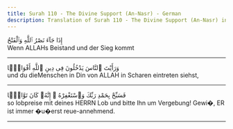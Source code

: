 ```yaml
---
title: Surah 110 - The Divine Support (An-Nasr) - German
description: Translation of Surah 110 - The Divine Support (An-Nasr) in German
---
```





<Aside type="quran" title="1">
إِذَا جَآءَ نَصْرُ ٱللَّهِ وَٱلْفَتْحُ
</Aside>

<Aside type="reference" title="1">
Wenn ALLAHs Beistand und der Sieg kommt
</Aside>

---

<Aside type="quran" title="2">
وَرَأَيْتَ ٱلنَّاسَ يَدْخُلُونَ فِى دِينِ ٱللَّهِ أَفْوَاجًۭا
</Aside>

<Aside type="reference" title="2">
und du dieMenschen in Din von ALLAH in Scharen eintreten siehst,
</Aside>

---

<Aside type="quran" title="3">
فَسَبِّحْ بِحَمْدِ رَبِّكَ وَٱسْتَغْفِرْهُ ۚ إِنَّهُۥ كَانَ تَوَّابًۢا
</Aside>

<Aside type="reference" title="3">
so lobpreise mit deines HERRN Lob und bitte Ihn um Vergebung! Gewi�, ER ist immer �u�erst reue-annehmend.
</Aside>

---
